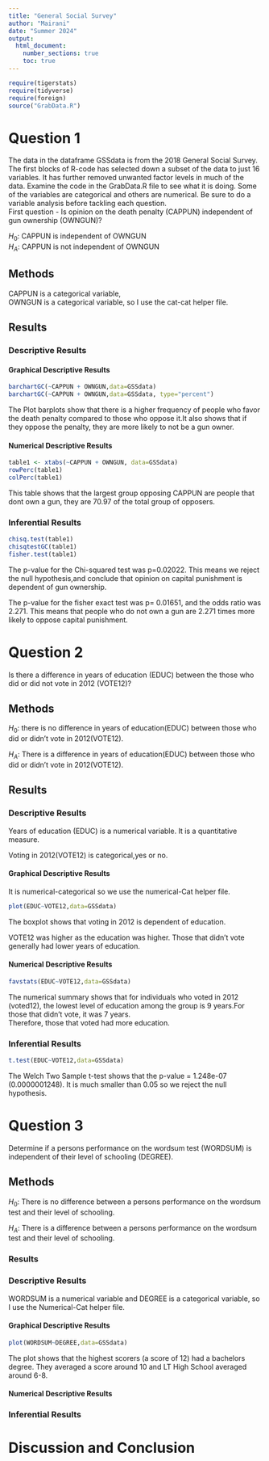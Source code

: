 ```yaml
---
title: "General Social Survey"
author: "Mairani"
date: "Summer 2024"
output: 
  html_document:
    number_sections: true
    toc: true
---
```


```r
require(tigerstats)
require(tidyverse)
require(foreign)
source("GrabData.R")
```

# Question 1


The data in the dataframe GSSdata is from the 2018 General Social Survey. The first blocks of R-code has selected down a subset of the data to just 16 variables. It has further removed unwanted factor levels in much of the data. Examine the code in the GrabData.R file to see what it is doing. Some of the variables are categorical and others are numerical. Be sure to do a variable analysis before tackling each question.\
First question - Is opinion on the death penalty (CAPPUN) independent of gun ownership (OWNGUN)?

$H_0$: CAPPUN is independent of OWNGUN\
$H_A$: CAPPUN is not independent of OWNGUN

## Methods


CAPPUN is a categorical variable,\
OWNGUN is a categorical variable, so I use the cat-cat helper file.

## Results


### Descriptive Results

#### Graphical Descriptive Results


```r
barchartGC(~CAPPUN + OWNGUN,data=GSSdata)
barchartGC(~CAPPUN + OWNGUN,data=GSSdata, type="percent")

```

The Plot barplots show that there is a higher frequency of people who favor the death penalty compared to those who oppose it.It also shows that if they oppose the penalty, they are more likely to not be a gun owner.

#### Numerical Descriptive Results

```r
table1 <- xtabs(~CAPPUN + OWNGUN, data=GSSdata)
rowPerc(table1)
colPerc(table1)
```

This table shows that the largest group opposing CAPPUN are people that dont own a gun, they are 70.97 of the total group of opposers.


### Inferential Results

```r
chisq.test(table1)
chisqtestGC(table1)
fisher.test(table1)
```

The p-value for the Chi-squared test was p=0.02022. This means we reject the null hypothesis,and conclude that opinion on capital punishment is dependent of gun ownership.

The p-value for the fisher exact test was p= 0.01651, and the odds ratio was 2.271. This means that people who do not own a gun are 2.271 times more likely to oppose capital punishment.


# Question 2


Is there a difference in years of education (EDUC) between the those who did or did not vote in 2012 (VOTE12)?

## Methods


$H_0$: there is no difference in years of education(EDUC) between those who did or didn't vote in 2012(VOTE12).

$H_A$: There is a difference in years of education(EDUC) between those who did or didn't vote in 2012(VOTE12).

## Results


### Descriptive Results

Years of education (EDUC) is a numerical variable. It is a quantitative measure.

Voting in 2012(VOTE12) is categorical,yes or no.

#### Graphical Descriptive Results


It is numerical-categorical so we use the numerical-Cat helper file.

```r
plot(EDUC~VOTE12,data=GSSdata)
```

The boxplot shows that voting in 2012 is dependent of education.

VOTE12 was higher as the education was higher. Those that didn't vote generally had lower years of education.

#### Numerical Descriptive Results

```r
favstats(EDUC~VOTE12,data=GSSdata)
```


The numerical summary shows that for individuals who voted in 2012 (voted12), the lowest level of education among the group is 9 years.For those that didn't vote, it was 7 years.\
Therefore, those that voted had more education.

### Inferential Results

```r
t.test(EDUC~VOTE12,data=GSSdata)
```


The Welch Two Sample t-test shows that the p-value = 1.248e-07 (0.0000001248). It is much smaller than 0.05 so we reject the null hypothesis.

# Question 3


Determine if a persons performance on the wordsum test (WORDSUM) is independent of their level of schooling (DEGREE).

## Methods


$H_0$: There is no difference between a persons performance on the wordsum test and their level of schooling.

$H_A$: There is a difference between a persons performance on the wordsum test and their level of schooling.

### Results


### Descriptive Results

WORDSUM is a numerical variable and DEGREE is a categorical variable, so I use the Numerical-Cat helper file.  

#### Graphical Descriptive Results

```r
plot(WORDSUM~DEGREE,data=GSSdata)
```

The plot shows that the highest scorers (a score of 12) had a bachelors degree. They averaged a score around 10 and LT High School averaged around 6-8.  



#### Numerical Descriptive Results




### Inferential Results



<!--State hypothesis clearly.  Make sure your discussion of the inferential test covers all the aspects that the test output produces, such as test statistic, p-value etc.  Make a decision about the null hypothesis, explain the assumptions on which the selected test/procedure was based, and why the chosen procedure satisfys the assumptions and is appropriate to answer the research question!-->


# Discussion and Conclusion

<!--Discussion and conclusion here.  If you found a relationship be sure to consider whether the relationship occurs because one of the variavbles causes the other, or whether they perhasps are related for some other reason.  Watch the chapter 6 videos from the GeorgeTown videos collection.!-->
